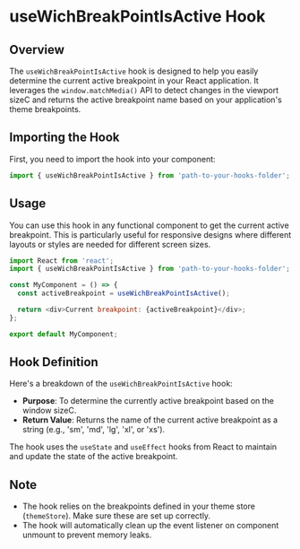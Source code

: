 # useWichBreakPointIsActive Hook

## Overview

The `useWichBreakPointIsActive` hook is designed to help you easily determine the current active breakpoint in your React application. It leverages the `window.matchMedia()` API to detect changes in the viewport sizeC and returns the active breakpoint name based on your application's theme breakpoints.

## Importing the Hook

First, you need to import the hook into your component:

```javascript
import { useWichBreakPointIsActive } from 'path-to-your-hooks-folder';
```

## Usage

You can use this hook in any functional component to get the current active breakpoint. This is particularly useful for responsive designs where different layouts or styles are needed for different screen sizes.

```javascript
import React from 'react';
import { useWichBreakPointIsActive } from 'path-to-your-hooks-folder';

const MyComponent = () => {
  const activeBreakpoint = useWichBreakPointIsActive();

  return <div>Current breakpoint: {activeBreakpoint}</div>;
};

export default MyComponent;
```

## Hook Definition

Here's a breakdown of the `useWichBreakPointIsActive` hook:

- **Purpose**: To determine the currently active breakpoint based on the window sizeC.
- **Return Value**: Returns the name of the current active breakpoint as a string (e.g., 'sm', 'md', 'lg', 'xl', or 'xs').

The hook uses the `useState` and `useEffect` hooks from React to maintain and update the state of the active breakpoint.

## Note

- The hook relies on the breakpoints defined in your theme store (`themeStore`). Make sure these are set up correctly.
- The hook will automatically clean up the event listener on component unmount to prevent memory leaks.

